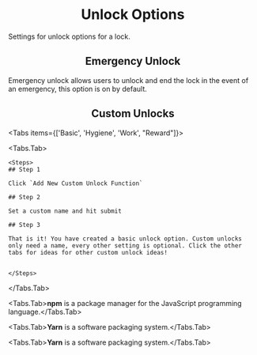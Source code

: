 
# <Center>Unlock Options</Center>

Settings for unlock options for a lock.


## <Center>Emergency Unlock</Center>

Emergency unlock allows users to unlock and end the lock in the event of an emergency, this option is on by default.


## <Center>Custom Unlocks</Center>


<Tabs items={['Basic', 'Hygiene', 'Work', "Reward"]}>


  <Tabs.Tab>

    <Steps>
    ## Step 1

    Click `Add New Custom Unlock Function`

    ## Step 2

    Set a custom name and hit submit

    ## Step 3

    That is it! You have created a basic unlock option. Custom unlocks only need a name, every other setting is optional. Click the other tabs for ideas for other custom unlock ideas!


    </Steps>

  </Tabs.Tab>

  <Tabs.Tab>**npm** is a package manager for the JavaScript programming language.</Tabs.Tab>

  <Tabs.Tab>**Yarn** is a software packaging system.</Tabs.Tab>

  <Tabs.Tab>**Yarn** is a software packaging system.</Tabs.Tab>

</Tabs>
